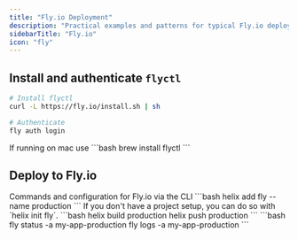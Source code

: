 ```yaml
---
title: "Fly.io Deployment"
description: "Practical examples and patterns for typical Fly.io deployment workflows"
sidebarTitle: "Fly.io"
icon: "fly"
---
```





## Install and authenticate `flyctl`

```bash
# Install flyctl
curl -L https://fly.io/install.sh | sh

# Authenticate
fly auth login
```

<Note>
    If running on mac use
    ```bash
    brew install flyctl
    ```
</Note>

## Deploy to Fly.io
  <Card title="Fly Commands" icon="wrench" href="/documentation/cli-v2/command-reference#param-name-name-6">
    Commands and configuration for Fly.io via the CLI 
  </Card>

<Steps>
  <Step title="Add Fly.io instance">
    ```bash
    helix add fly --name production
    ```
    <Note>
        If you don't have a project setup, you can do so with `helix init fly`.
    </Note>
  </Step>

  <Step title="Build and deploy">
    ```bash
    helix build production
    helix push production
    ```
  </Step>

  <Step title="Check deployment">
    ```bash
    fly status -a my-app-production
    fly logs -a my-app-production
    ```
  </Step>
</Steps>

